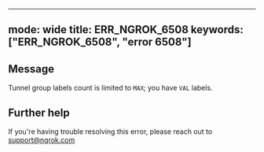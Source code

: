 
---
mode: wide
title: ERR_NGROK_6508
keywords: ["ERR_NGROK_6508", "error 6508"]
---

## Message
Tunnel group labels count is limited to `MAX`; you have `VAL` labels.




## Further help
If you're having trouble resolving this error, please reach out to [support@ngrok.com](mailto:support@ngrok.com?subject=Help%20with%20ERR_NGROK_6508)

